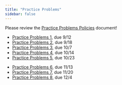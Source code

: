 ```yaml
---
title: "Practice Problems"
sidebar: false
---
```


Please review the [Practice Problems Policies](https://docs.google.com/document/d/1r8URNncf5zv33Bcis-XNjdf2LK9OiMngukgpnpDqcq0/edit?usp=sharing) document!

- [Practice Problems 1](assignments/pp1.qmd), due 9/12
- [Practice Problems 2](assignments/pp2.qmd), due 9/18
- [Practice Problems 3](assignments/pp3.qmd), due 10/7
- [Practice Problems 4](assignments/pp4.qmd), due 10/14
- [Practice Problems 5](assignments/pp5.qmd), due 10/23

::: content-hidden
- [Practice Problems 6](assignments/pp6.qmd), due 11/13
- [Practice Problems 7](assignments/pp7.qmd), due 11/20
- [Practice Problems 8](assignments/pp8.qmd), due 12/4
:::